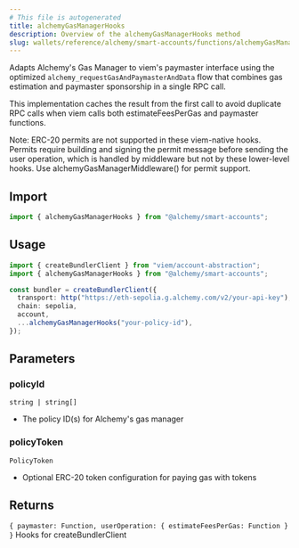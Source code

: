 ```yaml
---
# This file is autogenerated
title: alchemyGasManagerHooks
description: Overview of the alchemyGasManagerHooks method
slug: wallets/reference/alchemy/smart-accounts/functions/alchemyGasManagerHooks
---
```


Adapts Alchemy's Gas Manager to viem's paymaster interface using the optimized
`alchemy_requestGasAndPaymasterAndData` flow that combines gas estimation and
paymaster sponsorship in a single RPC call.

This implementation caches the result from the first call to avoid duplicate RPC calls
when viem calls both estimateFeesPerGas and paymaster functions.

Note: ERC-20 permits are not supported in these viem-native hooks. Permits require
building and signing the permit message before sending the user operation, which is
handled by middleware but not by these lower-level hooks. Use alchemyGasManagerMiddleware()
for permit support.

## Import

```ts
import { alchemyGasManagerHooks } from "@alchemy/smart-accounts";
```

## Usage

```ts
import { createBundlerClient } from "viem/account-abstraction";
import { alchemyGasManagerHooks } from "@alchemy/smart-accounts";

const bundler = createBundlerClient({
  transport: http("https://eth-sepolia.g.alchemy.com/v2/your-api-key"),
  chain: sepolia,
  account,
  ...alchemyGasManagerHooks("your-policy-id"),
});
```

## Parameters

### policyId

`string | string[]`

- The policy ID(s) for Alchemy's gas manager

### policyToken

`PolicyToken`

- Optional ERC-20 token configuration for paying gas with tokens

## Returns

`{ paymaster: Function, userOperation: { estimateFeesPerGas: Function } }`
Hooks for createBundlerClient

